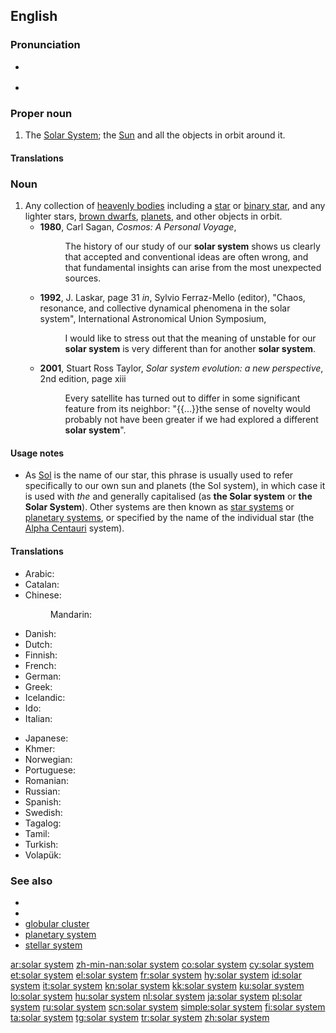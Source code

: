 {{also|Solar System}}
==English==
{{wikipedia}}
{{wikiversity lecture}}

===Pronunciation===
* {{a|UK}} {{IPA|/ˈsəʊl.ə ˌsɪs.təm/|lang=en}}
* {{a|US}} {{IPA|/ˈsoʊ.lɚ ˌsɪs.təm/|lang=en}}

===Proper noun===
{{en-proper noun}}

# The [[Solar System]]; the [[Sun]] and all the objects in orbit around it.

====Translations====
{{trans-see|Solar System}}

===Noun===
{{en-noun|head=[[solar]] [[system]]}}

# Any collection of [[heavenly bodies]] including a [[star]] or [[binary star]], and any lighter stars, [[brown dwarf]]s, [[planet]]s, and other objects in orbit.
#* '''1980''', Carl Sagan, ''Cosmos: A Personal Voyage'',
#*: The history of our study of our '''solar system''' shows us clearly that accepted and conventional ideas are often wrong, and that fundamental insights can arise from the most unexpected sources.
#* '''1992''', J. Laskar, page 31 ''in'', Sylvio Ferraz-Mello (editor), "Chaos, resonance, and collective dynamical phenomena in the solar system", International Astronomical Union Symposium,
#*: I would like to stress out that the meaning of unstable for our '''solar system''' is very different than for another '''solar system'''.
#* '''2001''', Stuart Ross Taylor, ''Solar system evolution: a new perspective'', 2nd edition, page xiii
#*: Every satellite has turned out to differ in some significant feature from its neighbor: "{{...}}the sense of novelty would probably not have been greater if we had explored a different '''solar system'''".

====Usage notes====
* As [[Sol]] is the name of our star, this phrase is usually used to refer specifically to our own sun and planets (the Sol system), in which case it is used with ''the'' and generally capitalised (as '''the Solar system''' or '''the Solar System'''). Other systems are then known as [[star system]]s or [[planetary system]]s, or specified by the name of the individual star (the [[Alpha Centauri]] system).

====Translations====
{{trans-top|any collection of heavenly bodies orbiting a star}}
* Arabic: {{t-needed|ar}}
* Catalan: {{t|ca|sistema solar|m}}
* Chinese:
*: Mandarin: {{t-needed|cmn}}
* Danish: {{t+|da|solsystem|n}}
* Dutch: {{t+|nl|zonnestelsel|n}}
* Finnish: {{t+|fi|aurinkokunta}}
* French: {{t+|fr|système solaire|m}}
* German: {{t+|de|Sonnensystem|n}}
* Greek: {{t+|el|ηλιακό σύστημα|n}}
* Icelandic: {{t+|is|sólkerfi|n}}
* Ido: {{t+|io|sunala sistemo}}
* Italian: {{t+|it|sistema solare|m}}
{{trans-mid}}
* Japanese: {{t+|ja|太陽系|tr=taiyōkei|sc=Jpan}}
* Khmer: {{t|km|ប្រព័ន្ធព្រះអាទិត្យ|tr=prɑpoan preah aatɨt|sc=Khmr}}
* Norwegian: {{t+|no|solsystem|n}}
* Portuguese: {{t+|pt|sistema solar|m}}
* Romanian: {{t|ro|sistem solar|n}}
* Russian: {{t+|ru|со́лнечная систе́ма|f}}
* Spanish: {{t+|es|sistema solar|m}}
* Swedish: {{t+|sv|solsystem|n}}
* Tagalog: {{t|tl|kaayusang-tala}}
* Tamil: {{t+|ta|சூரியக் குடும்பம்|sc=Taml}}
* Turkish: {{t+|tr|güneş sistemi}}
* Volapük: {{t+|vo|solasit}}
{{trans-bottom}}

===See also===
* {{list:planets of the Solar System/en}}
* {{list:dwarf planets of the solar system/en}}
* [[globular cluster]]
* [[planetary system]]
* [[stellar system]]

{{topics|en|Astronomy|Celestial bodies|Systems}}

[[ar:solar system]]
[[zh-min-nan:solar system]]
[[co:solar system]]
[[cy:solar system]]
[[et:solar system]]
[[el:solar system]]
[[fr:solar system]]
[[hy:solar system]]
[[id:solar system]]
[[it:solar system]]
[[kn:solar system]]
[[kk:solar system]]
[[ku:solar system]]
[[lo:solar system]]
[[hu:solar system]]
[[nl:solar system]]
[[ja:solar system]]
[[pl:solar system]]
[[ru:solar system]]
[[scn:solar system]]
[[simple:solar system]]
[[fi:solar system]]
[[ta:solar system]]
[[tg:solar system]]
[[tr:solar system]]
[[zh:solar system]]